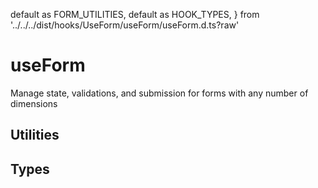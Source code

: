   default as FORM_UTILITIES,
  default as HOOK_TYPES,
} from '../../../dist/hooks/UseForm/useForm/useForm.d.ts?raw'

<Meta title="useForm" />

# useForm

Manage state, validations, and submission for forms with any number of dimensions

## Utilities

## Types

<Source language="ts" code={HOOK_TYPES} />

<Source language="ts" code={PUBLIC_TYPES} />
